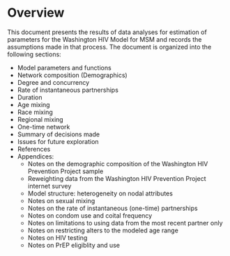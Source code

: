 # Overview {#overview}

This document presents the results of data analyses for estimation of parameters for the Washington HIV Model for MSM and records the assumptions made in that process. The document is organized into the following sections:

* Model parameters and functions
* Network composition (Demographics)
* Degree and concurrency
* Rate of instantaneous partnerships
* Duration
* Age mixing
* Race mixing
* Regional mixing
* One-time network
* Summary of decisions made
* Issues for future exploration
* References
* Appendices:
    * Notes on the demographic composition of the Washington HIV Prevention Project sample
    * Reweighting data from the Washington HIV Prevention Project internet survey
    * Model structure: heterogeneity on nodal attributes
    * Notes on sexual mixing
    * Notes on the rate of instantaneous (one-time) partnerships
    * Notes on condom use and coital frequency
    * Notes on limitations to using data from the most recent partner only
    * Notes on restricting alters to the modeled age range
    * Notes on HIV testing
    * Notes on PrEP eligiblity and use
